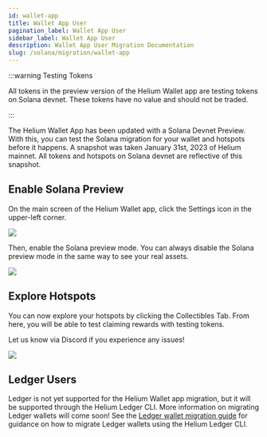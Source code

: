 ```yaml
---
id: wallet-app
title: Wallet App User
pagination_label: Wallet App User
sidebar_label: Wallet App User
description: Wallet App User Migration Documentation
slug: /solana/migration/wallet-app
---
```



:::warning Testing Tokens

All tokens in the preview version of the Helium Wallet app are testing tokens on Solana devnet.
These tokens have no value and should not be traded.

:::

The Helium Wallet App has been updated with a Solana Devnet Preview. With this, you can test the
Solana migration for your wallet and hotspots before it happens. A snapshot was taken January 31st,
2023 of Helium mainnet. All tokens and hotspots on Solana devnet are reflective of this snapshot.

## Enable Solana Preview

On the main screen of the Helium Wallet app, click the Settings icon in the upper-left corner.

<div className="img-center">
  <img className="appscreenbanner" src={useBaseUrl('img/solana/migration-settings.png')} />
</div>

Then, enable the Solana preview mode. You can always disable the Solana preview mode in the same way to see
your real assets.

<div className="img-center">
  <img className="appscreenbanner" src={useBaseUrl('img/solana/migration-preview.png')} />
</div>

## Explore Hotspots

You can now explore your hotspots by clicking the Collectibles Tab. From here, you will be able to
test claiming rewards with testing tokens.

Let us know via Discord if you experience any issues!

<div className="img-center">
  <img className="appscreenbanner" src={useBaseUrl('img/solana/migration-collectibles.png')} />
</div>

## Ledger Users

Ledger is not yet supported for the Helium Wallet app migration, but it will be supported through the Helium Ledger CLI. More information on migrating Ledger wallets will come soon! See the [Ledger wallet migration guide](/solana/migration/wallet-user) for guidance on how to migrate Ledger wallets using the Helium Ledger CLI.
